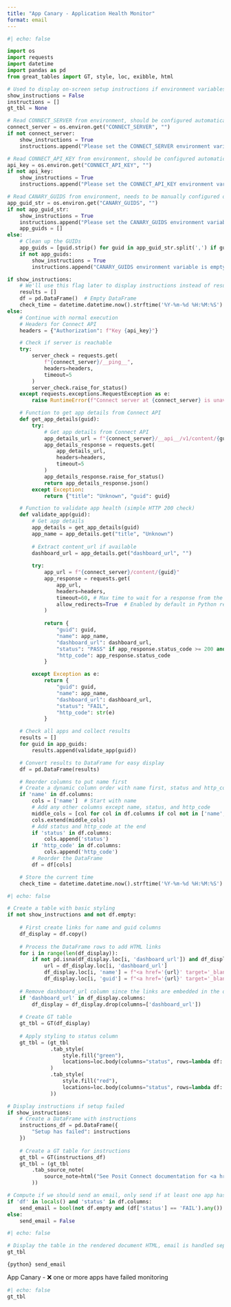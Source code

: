 ```yaml
---
title: "App Canary - Application Health Monitor"
format: email
---
```


```python
#| echo: false

import os
import requests
import datetime
import pandas as pd
from great_tables import GT, style, loc, exibble, html

# Used to display on-screen setup instructions if environment variables are missing
show_instructions = False
instructions = []
gt_tbl = None

# Read CONNECT_SERVER from environment, should be configured automatically when run on Connect
connect_server = os.environ.get("CONNECT_SERVER", "")
if not connect_server:
    show_instructions = True
    instructions.append("Please set the CONNECT_SERVER environment variable.")

# Read CONNECT_API_KEY from environment, should be configured automatically when run on Connect
api_key = os.environ.get("CONNECT_API_KEY", "")
if not api_key:
    show_instructions = True
    instructions.append("Please set the CONNECT_API_KEY environment variable.")

# Read CANARY_GUIDS from environment, needs to be manually configured on Connect
app_guid_str = os.environ.get("CANARY_GUIDS", "")
if not app_guid_str:
    show_instructions = True
    instructions.append("Please set the CANARY_GUIDS environment variable. It should be a comma separated list of GUID you wish to monitor.")
    app_guids = []
else:
    # Clean up the GUIDs
    app_guids = [guid.strip() for guid in app_guid_str.split(',') if guid.strip()]
    if not app_guids:
        show_instructions = True
        instructions.append("CANARY_GUIDS environment variable is empty or contains only whitespace. It should be a comma separated list of GUID you wish to monitor. Raw CANARY_GUIDS value: '{app_guid_str}'")

if show_instructions:
    # We'll use this flag later to display instructions instead of results
    results = []
    df = pd.DataFrame()  # Empty DataFrame
    check_time = datetime.datetime.now().strftime('%Y-%m-%d %H:%M:%S')
else:
    # Continue with normal execution
    # Headers for Connect API
    headers = {"Authorization": f"Key {api_key}"}

    # Check if server is reachable
    try:
        server_check = requests.get(
            f"{connect_server}/__ping__", 
            headers=headers, 
            timeout=5
        )
        server_check.raise_for_status()
    except requests.exceptions.RequestException as e:
        raise RuntimeError(f"Connect server at {connect_server} is unavailable: {str(e)}")

    # Function to get app details from Connect API
    def get_app_details(guid):
        try:
            # Get app details from Connect API
            app_details_url = f"{connect_server}/__api__/v1/content/{guid}"
            app_details_response = requests.get(
                app_details_url,
                headers=headers,
                timeout=5
            )
            app_details_response.raise_for_status()
            return app_details_response.json()
        except Exception:
            return {"title": "Unknown", "guid": guid}

    # Function to validate app health (simple HTTP 200 check)
    def validate_app(guid):
        # Get app details
        app_details = get_app_details(guid)
        app_name = app_details.get("title", "Unknown")
        
        # Extract content_url if available
        dashboard_url = app_details.get("dashboard_url", "")
        
        try:
            app_url = f"{connect_server}/content/{guid}"
            app_response = requests.get(
                app_url, 
                headers=headers,
                timeout=60, # Max time to wait for a response from the content
                allow_redirects=True  # Enabled by default in Python requests, included for clarity
            )
            
            return {
                "guid": guid,
                "name": app_name,
                "dashboard_url": dashboard_url,
                "status": "PASS" if app_response.status_code >= 200 and app_response.status_code < 300 else "FAIL",
                "http_code": app_response.status_code
            }

        except Exception as e:
            return {
                "guid": guid,
                "name": app_name,
                "dashboard_url": dashboard_url,
                "status": "FAIL",
                "http_code": str(e)
            }

    # Check all apps and collect results
    results = []
    for guid in app_guids:
        results.append(validate_app(guid))

    # Convert results to DataFrame for easy display
    df = pd.DataFrame(results)

    # Reorder columns to put name first
    # Create a dynamic column order with name first, status and http_code last
    if 'name' in df.columns:
        cols = ['name']  # Start with name
        # Add any other columns except name, status, and http_code
        middle_cols = [col for col in df.columns if col not in ['name', 'status', 'http_code']]
        cols.extend(middle_cols)
        # Add status and http_code at the end
        if 'status' in df.columns:
            cols.append('status')
        if 'http_code' in df.columns:
            cols.append('http_code')
        # Reorder the DataFrame
        df = df[cols]

    # Store the current time
    check_time = datetime.datetime.now().strftime('%Y-%m-%d %H:%M:%S')
```


```python
#| echo: false

# Create a table with basic styling
if not show_instructions and not df.empty:
    
    # First create links for name and guid columns
    df_display = df.copy()
    
    # Process the DataFrame rows to add HTML links
    for i in range(len(df_display)):
        if not pd.isna(df_display.loc[i, 'dashboard_url']) and df_display.loc[i, 'dashboard_url']:
            url = df_display.loc[i, 'dashboard_url']
            df_display.loc[i, 'name'] = f"<a href='{url}' target='_blank'>{df_display.loc[i, 'name']}</a>"
            df_display.loc[i, 'guid'] = f"<a href='{url}' target='_blank'>{df_display.loc[i, 'guid']}</a>"
    
    # Remove dashboard_url column since the links are embedded in the other columns
    if 'dashboard_url' in df_display.columns:
        df_display = df_display.drop(columns=['dashboard_url'])
    
    # Create GT table
    gt_tbl = GT(df_display)
    
    # Apply styling to status column
    gt_tbl = (gt_tbl
              .tab_style(
                  style.fill("green"),
                  locations=loc.body(columns="status", rows=lambda df: df["status"] == "PASS")
              )
              .tab_style(
                  style.fill("red"),
                  locations=loc.body(columns="status", rows=lambda df: df["status"] == "FAIL")
              ))

# Display instructions if setup failed
if show_instructions:
    # Create a DataFrame with instructions
    instructions_df = pd.DataFrame({
        "Setup has failed": instructions
    })
    
    # Create a GT table for instructions
    gt_tbl = GT(instructions_df)
    gt_tbl = (gt_tbl
        .tab_source_note(
            source_note=html("See Posit Connect documentation for <a href='https://docs.posit.co/connect/user/content-settings/#content-vars' target='_blank'>Vars (environment variables)</a>")
        ))

# Compute if we should send an email, only send if at least one app has a failure
if 'df' in locals() and 'status' in df.columns:
    send_email = bool(not df.empty and (df['status'] == 'FAIL').any())
else:
    send_email = False
```


```python
#| echo: false

# Display the table in the rendered document HTML, email is handled separately below
gt_tbl
```


::: {.email}

::: {.email-scheduled}
`{python} send_email`
:::

::: {.subject}
App Canary - ❌ one or more apps have failed monitoring
:::

```python
#| echo: false
gt_tbl
```
:::
